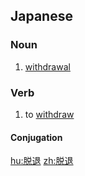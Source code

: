 ==Japanese==
{{ja-kanjitab|だつ|k1=だっ|たい|yomi=o}}

===Noun===
{{ja-noun|だったい|kyu=脫退}}

# [[withdrawal]]

===Verb===
{{ja-verb-suru|だったい|kyu=脫退}}

# to [[withdraw]]

====Conjugation====
{{ja-suru|だったい}}

[[hu:脱退]]
[[zh:脱退]]